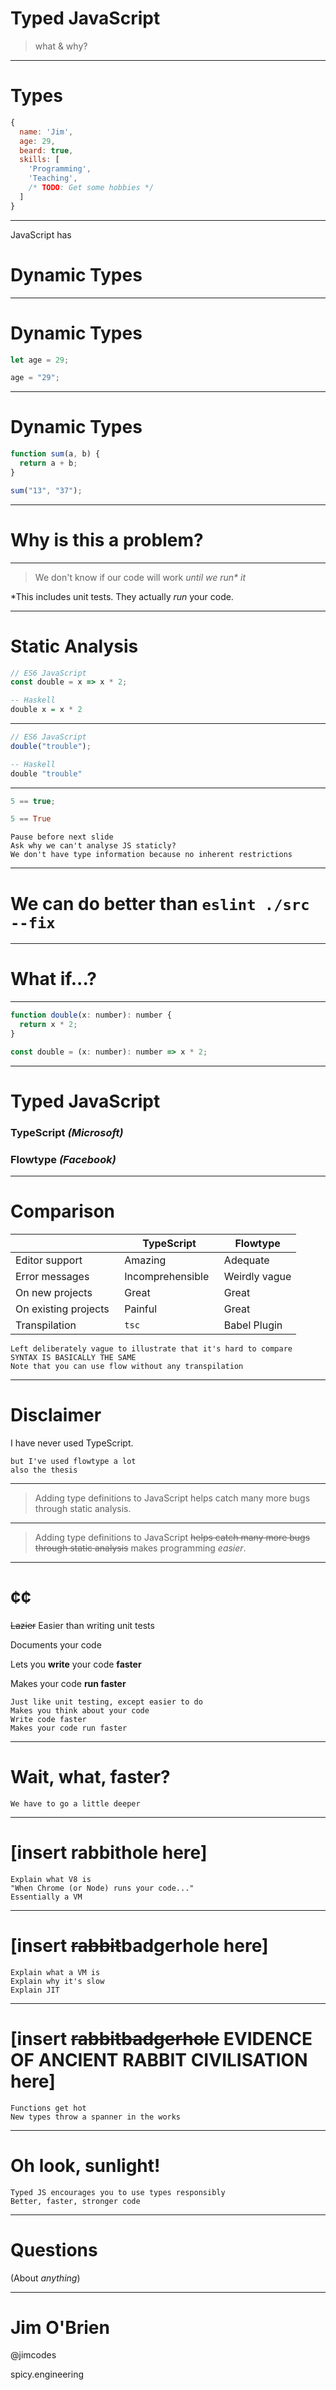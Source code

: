 

<Head>
  <title>Typed JavaScript 101</title>
</Head>

# Typed JavaScript

> what & why?

---

# Types

```js
{
  name: 'Jim',
  age: 29,
  beard: true,
  skills: [
    'Programming',
    'Teaching',
    /* TODO: Get some hobbies */
  ]
}
```

---

JavaScript has

# Dynamic Types

---

# Dynamic Types

```js
let age = 29;

age = "29";
```

---

# Dynamic Types

```js
function sum(a, b) {
  return a + b;
}

sum("13", "37");
```

---

# Why is this a problem?

---

> We don't know if our code will work _until we run\* it_

\*This includes unit tests. They actually _run_ your code.

---

# Static Analysis

```js
// ES6 JavaScript
const double = x => x * 2;
```

```haskell
-- Haskell
double x = x * 2
```

---

```js
// ES6 JavaScript
double("trouble");
```

```haskell
-- Haskell
double "trouble"
```

---

```js
5 == true;
```

```haskell
5 == True
```

```notes
Pause before next slide
Ask why we can't analyse JS staticly?
We don't have type information because no inherent restrictions
```

---

# We can do better than `eslint ./src --fix`

---

# What if...?

---

```js
function double(x: number): number {
  return x * 2;
}
```

```js
const double = (x: number): number => x * 2;
```

---

# Typed JavaScript

<Appear>
  <h3>
    TypeScript <em>(Microsoft)</em>
  </h3>
  <h3>
    Flowtype <em>(Facebook)</em>
  </h3>
</Appear>

---

# Comparison

<table width="100%">
  <thead>
    <tr>
      <th>&nbsp;</th>
      <th>TypeScript</th>
      <th>Flowtype</th>
    </tr>
  </thead>
  <tbody>
    <Appear>
      <tr>
        <td>Editor support</td>
        <td>Amazing</td>
        <td>Adequate</td>
      </tr>
      <tr>
        <td>Error messages</td>
        <td>Incomprehensible&nbsp;&nbsp;</td>
        <td>Weirdly vague</td>
      </tr>
      <tr>
        <td>On new projects</td>
        <td>Great</td>
        <td>Great</td>
      </tr>
      <tr>
        <td>On existing projects&nbsp;&nbsp;</td>
        <td>Painful</td>
        <td>Great</td>
      </tr>
      <tr>
        <td>Transpilation</td>
        <td>
          <code>tsc</code>
        </td>
        <td>Babel Plugin</td>
      </tr>
    </Appear>
  </tbody>
</table>

```notes
Left deliberately vague to illustrate that it's hard to compare
SYNTAX IS BASICALLY THE SAME
Note that you can use flow without any transpilation
```

---

# Disclaimer

I have never used TypeScript.

```notes
but I've used flowtype a lot
also the thesis
```

---

> Adding type definitions to JavaScript
> helps catch many more bugs
> through static analysis.

---

> Adding type definitions to JavaScript
> ~~helps catch many more bugs through static analysis~~
> makes programming _easier_.

---

# ¢¢

<Appear>
  <p>
    <s>Lazier</s> Easier than writing unit tests
  </p>
  <p>Documents your code</p>
  <p>
    Lets you <b>write</b> your code <b>faster</b>
  </p>
  <p>
    Makes your code <b>run faster</b>
  </p>
</Appear>

```notes
Just like unit testing, except easier to do
Makes you think about your code
Write code faster
Makes your code run faster
```

---

# Wait, what, faster?

```notes
We have to go a little deeper
```

---

# [insert rabbithole here]

```notes
Explain what V8 is
"When Chrome (or Node) runs your code..."
Essentially a VM
```

---

# [insert ~~rabbit~~badgerhole here]

```notes
Explain what a VM is
Explain why it's slow
Explain JIT
```

---

# [insert ~~rabbitbadgerhole~~ EVIDENCE OF ANCIENT RABBIT CIVILISATION here]

```notes
Functions get hot
New types throw a spanner in the works
```

---

# Oh look, sunlight!

```notes
Typed JS encourages you to use types responsibly
Better, faster, stronger code
```

---

# Questions

(About _anything_)

---

# Jim O'Brien

@jimcodes

spicy.engineering
